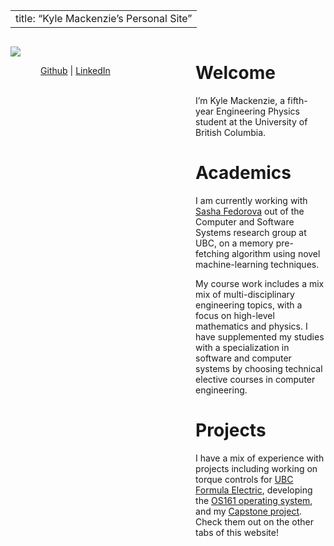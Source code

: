 
---
title: "Kyle Mackenzie's Personal Site"
--- 

:::: {.columns}

::: {.column width="45%"}

![](media/headshot.jpg)

<p align="center">
 [Github](https://github.com/1mackenziekyle/) | [LinkedIn](https://www.linkedin.com/in/kdmackenzie/)
</p>

:::

::: {.column width="10%"}

:::

::: {.column width="45%"}

# Welcome

I'm Kyle Mackenzie, a fifth-year Engineering Physics student at the University of British Columbia. 

# Academics 

I am currently working with [Sasha Fedorova](https://ece.ubc.ca/alexandra-sasha-fedorova/) out of the Computer and Software Systems research group at UBC, on a memory pre-fetching algorithm using novel machine-learning techniques. 

My course work includes a mix  mix of multi-disciplinary engineering topics, with a focus on high-level mathematics and physics. I have supplemented my studies with a specialization in 
software and computer systems by choosing technical elective courses in computer engineering. 


# Projects 

I have a mix of experience with projects including working on torque controls for [UBC Formula Electric](./fsae.qmd), developing the [OS161 operating system](./os.qmd), and my [Capstone project](./learning-to-balance.qmd). Check them out on the other tabs of this website!

:::

::::